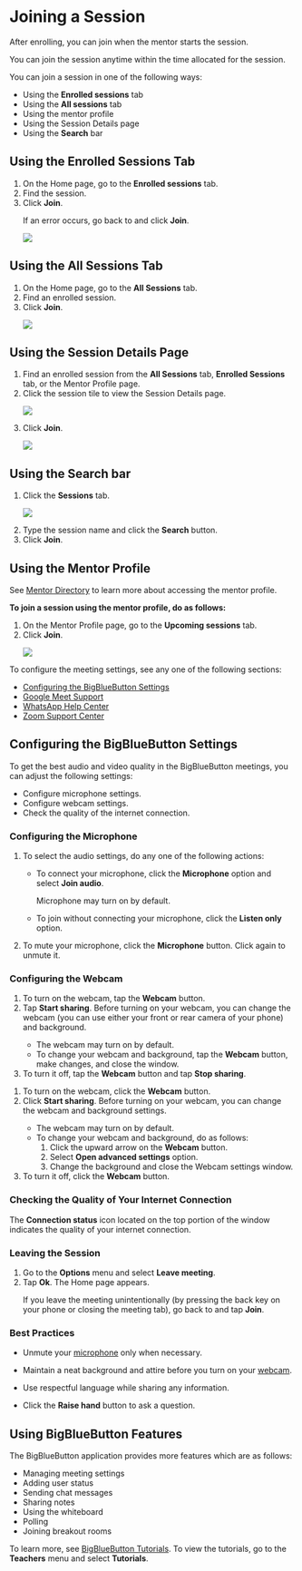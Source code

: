 
# Joining a Session

After enrolling, you can join when the mentor starts the session.

<Admonition type="note">
You can join the session anytime within the time allocated for the session.
</Admonition>

<p>You can join a session in one of the following ways:</p>
<ul>
<li>Using the <b>Enrolled sessions</b> tab</li>
<li>Using the <b>All sessions</b> tab</li>
<li>Using the mentor profile</li>
<li>Using the Session Details page</li>
<li>Using the <b>Search</b> bar</li>
</ul>

## Using the Enrolled Sessions Tab

<ol>
<li>On the Home page, go to the <b>Enrolled sessions</b> tab.</li>
<li>Find the session.</li>
<li>Click <b>Join</b>.
<p>
    <Admonition type="tip">    
    <p>If an error occurs, go back to <PartialExample mentored /> and click <b>Join</b>.</p>
    </Admonition>
</p>
<p>
    <img src={PortalJoinButton} />
</p>
</li>
<JoinStepPortal />
</ol>

## Using the All Sessions Tab

<ol>   
<li>On the Home page, go to the <b>All Sessions</b> tab.</li> 
<li>Find an enrolled session.</li>
<li>Click <b>Join</b>.
<p>
    <img src={PortalJoinButton} />
</p>
</li>
<JoinStepPortal />
</ol>

## Using the Session Details Page

<ol>
<li>Find an enrolled session from the <b>All Sessions</b> tab, <b>Enrolled Sessions</b> tab, or the Mentor Profile page.</li>
<li>Click the session tile to view the Session Details page.
<p>
    <img src={PortalSessionTileJoin} />
</p>
</li>
<li>Click <b>Join</b>.
<p>
    <img src={PortalSessionDetailsJoin} />
</p>
</li>
<JoinStepPortal />
</ol>

## Using the Search bar

<ol>
<li>Click the <b>Sessions</b> tab.
<p>
    <img src={PortalSearchSessions} />
</p>
</li>
<li>Type the session name and click the <b>Search</b> button.</li>
<li>Click <b>Join</b>.</li>
<JoinStepPortal />
</ol>

## Using the Mentor Profile

<Admonition type="info">    
<p>See <a href="mentor-directory">Mentor Directory</a> to learn more about accessing the mentor profile.</p>
</Admonition>
<p><b>To join a session using the mentor profile, do as follows:</b></p>
<ol>
<li>On the Mentor Profile page, go to the <b>Upcoming sessions</b> tab.</li>
<li>Click <b>Join</b>.
<p>
    <img src={PortalMentorProfileJoin} />
</p>
</li>
<JoinStepPortal />
</ol>

<p>
   <Admonition type="info">    
   <p>To configure the meeting settings, see any one of the following sections:</p>
   <ul>
   <li><a href="#configuring-the-bigbluebutton-settings">Configuring the BigBlueButton Settings</a></li>
   <li><a href="https://support.google.com/">Google Meet Support</a></li>
   <li><a href="https://www.whatsapp.com/">WhatsApp Help Center</a></li>
   <li><a href="https://zoom.us/">Zoom Support Center</a></li>
   </ul>
   </Admonition>
</p>

## Configuring the BigBlueButton Settings

To get the best audio and video quality in the BigBlueButton meetings, you can adjust the following settings:

* Configure microphone settings.
* Configure webcam settings.
* Check the quality of the internet connection.

### Configuring the Microphone

1.  To select the audio settings, do any one of the following actions:

    * To connect your microphone, click the **Microphone** option and select **Join audio**. 

        <Admonition type="note">
        <p>Microphone may turn on by default.</p>
        </Admonition>

    * To join without connecting your microphone, click the **Listen only** option.

2.	To mute your microphone, click the **Microphone** button. Click again to unmute it.

### Configuring the Webcam 

<Tabs>
<TabItem value="mentored mobile application" label="Mobile App" default>
<ol>
<li>To turn on the webcam, tap the <b>Webcam</b> button.</li>
<li>Tap <b>Start sharing</b>. Before turning on your webcam, you can change the webcam (you can use either your front or rear camera of your phone) and background. 
   <Admonition type="note">
   <ul>
   <li>The webcam may turn on by default.</li>
   <li>To change your webcam and background, tap the <b>Webcam</b> button, make changes, and close the window.</li>
   </ul>
   </Admonition>
</li>
<li>To turn it off, tap the <b>Webcam</b> button and tap <b>Stop sharing</b>.</li>
</ol>
</TabItem>
<TabItem value="mentored portal" label="Web Portal" default>
<ol>
<li>To turn on the webcam, click the <b>Webcam</b> button.</li>
<li>Click <b>Start sharing</b>. Before turning on your webcam, you can change the webcam and background settings. 
   <Admonition type="note">
   <ul>
   <li>The webcam may turn on by default.</li>
   <li>To change your webcam and background, do as follows:
      <ol>
      <li>Click the upward arrow on the <b>Webcam</b> button.</li>
      <li>Select <b>Open advanced settings</b> option.</li>
      <li>Change the background and close the Webcam settings window.</li>
      </ol>
    </li>
   </ul>
   </Admonition>
</li>
<li>To turn it off, click the <b>Webcam</b> button.</li>
</ol>
</TabItem>
</Tabs>

### Checking the Quality of Your Internet Connection 

The **Connection status** icon located on the top portion of the window indicates the quality of your internet connection.

### Leaving the Session

<ol>
<li>Go to the <b>Options</b> menu and select <b>Leave meeting</b>.</li>
<li>Tap <b>Ok</b>. The <PartialExample mentored /> Home page appears.
<p>
   <Admonition type="note">    
   <p>If you leave the meeting unintentionally (by pressing the back key on your phone or closing the meeting tab), go back to <PartialExample mentored /> and tap <b>Join</b>.</p>
   </Admonition>
</p>
</li>
</ol>

### Best Practices

- Unmute your [microphone](#configuring-the-microphone) only when necessary.

- Maintain a neat background and attire before you turn on your [webcam](#configuring-the-webcam). 

- Use respectful language while sharing any information.

- Click the **Raise hand** button to ask a question.

## Using BigBlueButton Features

The BigBlueButton application provides more features which are as follows:

* Managing meeting settings
* Adding user status
* Sending chat messages
* Sharing notes
* Using the whiteboard
* Polling
* Joining breakout rooms

<Admonition type="info">
<p>To learn more, see <a href="https://bigbluebutton.org">BigBlueButton Tutorials</a>. To view the tutorials, go to the <b>Teachers</b> menu and select <b>Tutorials</b>.</p>
</Admonition>